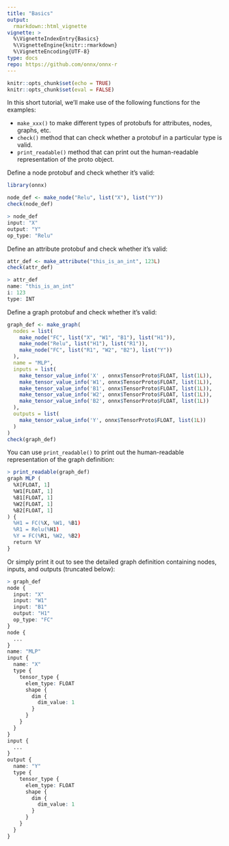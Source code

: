 ```yaml
---
title: "Basics"
output: 
  rmarkdown::html_vignette
vignette: >
  %\VignetteIndexEntry{Basics}
  %\VignetteEngine{knitr::rmarkdown}
  %\VignetteEncoding{UTF-8}
type: docs
repo: https://github.com/onnx/onnx-r
---
```



```r
knitr::opts_chunk$set(echo = TRUE)
knitr::opts_chunk$set(eval = FALSE)
```

In this short tutorial, we'll make use of the following functions for the examples:

* `make_xxx()` to make different types of protobufs for attributes, nodes, graphs, etc.
* `check()` method that can check whether a protobuf in a particular type is valid.
* `print_readable()` method that can print out the human-readable representation of the proto object.

Define a node protobuf and check whether it's valid:

```r
library(onnx)

node_def <- make_node("Relu", list("X"), list("Y"))
check(node_def)
```

```r
> node_def
input: "X"
output: "Y"
op_type: "Relu"
```

Define an attribute protobuf and check whether it's valid:

```r
attr_def <- make_attribute("this_is_an_int", 123L)
check(attr_def)
```

```r
> attr_def
name: "this_is_an_int"
i: 123
type: INT
```

Define a graph protobuf and check whether it's valid:

```r
graph_def <- make_graph(
  nodes = list(
    make_node("FC", list("X", "W1", "B1"), list("H1")),
    make_node("Relu", list("H1"), list("R1")),
    make_node("FC", list("R1", "W2", "B2"), list("Y"))
  ),
  name = "MLP",
  inputs = list(
    make_tensor_value_info('X' , onnx$TensorProto$FLOAT, list(1L)),
    make_tensor_value_info('W1', onnx$TensorProto$FLOAT, list(1L)),
    make_tensor_value_info('B1', onnx$TensorProto$FLOAT, list(1L)),
    make_tensor_value_info('W2', onnx$TensorProto$FLOAT, list(1L)),
    make_tensor_value_info('B2', onnx$TensorProto$FLOAT, list(1L))
  ),
  outputs = list(
    make_tensor_value_info('Y', onnx$TensorProto$FLOAT, list(1L))
  )
)
check(graph_def)
```

You can use `print_readable()` to print out the human-readable representation of 
the graph definition:

```r
> print_readable(graph_def)
graph MLP (
  %X[FLOAT, 1]
  %W1[FLOAT, 1]
  %B1[FLOAT, 1]
  %W2[FLOAT, 1]
  %B2[FLOAT, 1]
) {
  %H1 = FC(%X, %W1, %B1)
  %R1 = Relu(%H1)
  %Y = FC(%R1, %W2, %B2)
  return %Y
}
```

Or simply print it out to see the detailed graph definition containing 
nodes, inputs, and outputs (truncated below):

```r
> graph_def
node {
  input: "X"
  input: "W1"
  input: "B1"
  output: "H1"
  op_type: "FC"
}
node {
  ...
}
name: "MLP"
input {
  name: "X"
  type {
    tensor_type {
      elem_type: FLOAT
      shape {
        dim {
          dim_value: 1
        }
      }
    }
  }
}
input {
  ...
}
output {
  name: "Y"
  type {
    tensor_type {
      elem_type: FLOAT
      shape {
        dim {
          dim_value: 1
        }
      }
    }
  }
}
```
